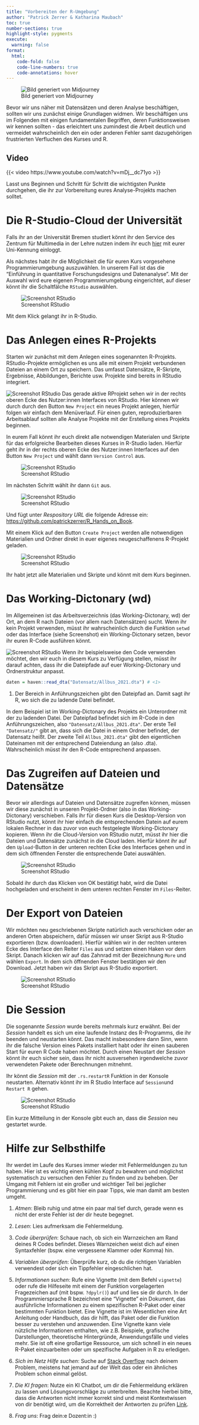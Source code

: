 ```yaml
---
title: "Vorbereiten der R-Umgebung"
author: "Patrick Zerrer & Katharina Maubach"
toc: true
number-sections: true
highlight-style: pygments
execute: 
  warning: false
format:
  html:
    code-fold: false
    code-line-numbers: true
    code-annotations: hover
---
```


![Bild generiert von Midjourney](Bilder/zemkipatrick_The_image_portrays_the_theme_of_Social_Data_Scienc_15dff295-e21e-4b2b-bbac-568f9997cdcc.png)

Bevor wir uns näher mit Datensätzen und deren Analyse beschäftigen, sollten wir uns zunächst einige Grundlagen widmen. Wir beschäftigen uns im Folgenden mit einigen fundamentalen Begriffen, deren Funktionsweisen wir kennen sollten - das erleichtert uns zumindest die Arbeit deutlich und vermeidet wahrscheinlich den ein oder anderen Fehler samt dazugehörigen frustrierten Verfluchen des Kurses und R.

::: {.callout-note collapse="true" icon="false"}
## Video

{{< video https://www.youtube.com/watch?v=mDj__dc71yo >}}
:::

Lasst uns Beginnen und Schritt für Schritt die wichtigsten Punkte durchgehen, die ihr zur Vorbereitung eures Analyse-Projekts machen solltet.

# Die R-Studio-Cloud der Universität

Falls ihr an der Universität Bremen studiert könnt ihr den Service des Zentrum für Multimedia in der Lehre nutzen indem ihr euch [hier](https://jupyter.uni-bremen.de) mit eurer Uni-Kennung einloggt.

Als nächstes habt ihr die Möglichkeit die für euren Kurs vorgesehene Programmierumgebung auszuwählen. In unserem Fall ist das die "Einführung in quantitative Forschungsdesigns und Datenanalyse". Mit der Auswahl wird eure eigenen Programmierumgebung eingerichtet, auf dieser könnt ihr die Schaltfälche `RStudio` auswählen.

![Screenshot RStudio](Bilder/Skript_1_4_Screenshot7.png)

Mit dem Klick gelangt ihr in R-Studio.

# Das Anlegen eines R-Projekts

Starten wir zunächst mit dem Anlegen eines sogenannten R-Projekts. RStudio-Projekte ermöglichen es uns alle mit einem Projekt verbundenen Dateien an einem Ort zu speichern. Das umfasst Datensätze, R-Skripte, Ergebnisse, Abbildungen, Berichte usw. Projekte sind bereits in RStudio integriert.

![Screenshot RStudio](Bilder/Skript_1_4_Screenshot1.png) Das gerade aktive RProjekt sehen wir in der rechts oberen Ecke des Nutzer:innen Interfaces von RStudio. Hier können wir durch durch den Button `New Project` ein neues Projekt anlegen, hierfür folgen wir einfach dem Menüverlauf. Für einen guten, reproduzierbaren Arbeitsablauf sollten alle Analyse Projekte mit der Erstellung eines Projekts beginnen.

In eurem Fall könnt ihr euch direkt alle notwendigen Materialen und Skripte für das erfolgreiche Bearbeiten dieses Kurses in R-Studio laden. Hierfür geht ihr in der rechts oberen Ecke des Nutzer:innen Interfaces auf den Button `New Project` und wählt dann `Version Control` aus.

![Screenshot RStudio](Bilder/Skript_1_4_Screenshot8.png)

Im nächsten Schritt wählt ihr dann `Git` aus.

![Screenshot RStudio](Bilder/Skript_1_4_Screenshot9.png)

Und fügt unter *Respository URL* die folgende Adresse ein: <https://github.com/patrickzerrer/R_Hands_on_Book>.

Mit einem Klick auf den Button `Create Project` werden alle notwendigen Materialien und Ordner direkt in euer eigenes neugeschaffenens R-Projekt geladen.

![Screenshot RStudio](Bilder/Skript_1_4_Screenshot10.png)

Ihr habt jetzt alle Materialien und Skripte und könnt mit dem Kurs beginnen.

# Das Working-Dictonary (wd)

Im Allgemeinen ist das Arbeitsverzeichnis (das Working-Dictonary, wd) der Ort, an dem R nach Dateien (vor allem nach Datensätzen) sucht. Wenn ihr kein Projekt verwenden, müsst ihr wahrscheinlich durch die Funktion `setwd` oder das Interface (siehe Screenshot) ein Working-Dictonary setzen, bevor ihr euren R-Code ausführen könnt.

![Screenshot RStudio](Bilder/Skript_1_4_Screenshot2.png) Wenn ihr beispielsweise den Code verwenden möchtet, den wir euch in diesem Kurs zu Verfügung stellen, müsst ihr darauf achten, dass ihr die Dateipfade auf euer Working-Dictonary und Ordnerstruktur anpasst.

```r
daten = haven::read_dta("Datensatz/Allbus_2021.dta") # <1>
```

1.  Der Bereich in Anführungszeichen gibt den Dateipfad an. Damit sagt ihr R, wo sich die zu ladende Datei befindet.

In dem Beispiel ist im Working-Dictonary des Projekts ein Unterordner mit der zu ladenden Datei. Der Dateipfad befindet sich im R-Code in den Anführungszeichen, also `"Datensatz/Allbus_2021.dta"`. Der erste Teil `"Datensatz/"` gibt an, dass sich die Datei in einem Ordner befindet, der Datensatz heißt. Der zweite Teil `Allbus_2021.dta"` gibt den eigentlichen Dateinamen mit der entsprechend Dateiendung an (also .dta). Wahrscheinlich müsst ihr den R-Code entsprechend anpassen.

# Das Zugreifen auf Dateien und Datensätze

Bevor wir allerdings auf Dateien und Datensätze zugreifen können, müssen wir diese zunächst in unseren Projekt-Ordner (also in das Working-Dictonary) verschieben. Falls ihr für diesen Kurs die Desktop-Version von RStudio nutzt, könnt ihr hier einfach die entsprechenden Datein auf eurem lokalen Rechner in das zuvor von euch festgelegte Working-Dictonary kopieren. Wenn ihr die Cloud-Version von RStudio nutzt, müsst ihr hier die Dateien und Datensätze zunächst in die Cloud laden. Hierfür könnt ihr auf den `Upload`-Button in der unteren rechten Ecke des Interfaces gehen und in dem sich öffnenden Fenster die entsprechende Datei auswählen.

![Screenshot RStudio](Bilder/Skript_1_4_Screenshot3.png)

Sobald ihr durch das Klicken von OK bestätigt habt, wird die Datei hochgeladen und erscheint in dem unteren rechten Fenster im `Files`-Reiter.

# Der Export von Dateien

Wir möchten neu geschriebenen Skripte natürlich auch verschicken oder an anderen Orten abspeichern, dafür müssen wir unser Skript aus R-Studio exportieren (bzw. downloaden). Hierfür wählen wir in der rechten unteren Ecke des Interface den Reiter `Files` aus und setzen einen Haken vor dem Skript. Danach klicken wir auf das Zahnrad mit der Bezeichnung `More` und wählen `Export`. In dem sich öffnenden Fenster bestätigen wir den Download. Jetzt haben wir das Skript aus R-Studio exportiert.

![Screenshot RStudio](Bilder/Skript_1_4_Screenshot11.png)

# Die Session

Die sogenannte *Session* wurde bereits mehrmals kurz erwähnt. Bei der *Session* handelt es sich um eine laufende Instanz des R-Programms, die ihr beenden und neustarten könnt. Das macht insbesondere dann Sinn, wenn ihr die falsche Version eines Pakets installiert habt oder ihr einen sauberen Start für euren R Code haben möchtet. Durch einen Neustart der *Session* könnt ihr euch sicher sein, dass ihr nicht ausversehen irgendwelche zuvor verwendeten Pakete oder Berechnungen mitnehmt.

Ihr könnt die *Session* mit der `.rs.restartR` Funktion in der Konsole neustarten. Alternativ könnt ihr im R Studio Interface auf `Session`und `Restart R` gehen.

![Screenshot RStudio](Bilder/Skript_1_4_Screenshot6.png)

Ein kurze Mitteilung in der Konsole gibt euch an, dass die *Session* neu gestartet wurde.

# Hilfe zur Selbsthilfe

Ihr werdet im Laufe des Kurses immer wieder mit Fehlermeldungen zu tun haben. Hier ist es wichtig einen kühlen Kopf zu bewahren und möglichst systematisch zu versuchen den Fehler zu finden und zu beheben. Der Umgang mit Fehlern ist ein großer und wichtiger Teil bei jeglicher Programmierung und es gibt hier ein paar Tipps, wie man damit am besten umgeht.

1.  *Atmen*: Bleib ruhig und atme ein paar mal tief durch, gerade wenn es nicht der erste Fehler ist der dir heute begegnet.

2.  *Lesen*: Lies aufmerksam die Fehlermeldung.

3.  *Code überprüfen*: Schaue nach, ob sich ein Warnzeichen am Rand deines R Codes befindet. Dieses Warnzeichen weist dich auf einen Syntaxfehler (bspw. eine vergessene Klammer oder Komma) hin.

4.  *Variablen überprüfen*: Überprüfe kurz, ob du die richtigen Variablen verwendest oder sich ein Tippfehler eingeschlichen hat.

5.  *Informationen suchen*: Rufe eine Vignette (mit dem Befehl `vignette`) oder rufe die Hilfeseite mit einem der Funktion vorgelagerten Fragezeichen auf (mit bspw. `?dpylr()`) auf und lies sie dir durch. In der Programmiersprache R bezeichnet eine "Vignette" ein Dokument, das ausführliche Informationen zu einem spezifischen R-Paket oder einer bestimmten Funktion bietet. Eine Vignette ist im Wesentlichen eine Art Anleitung oder Handbuch, das dir hilft, das Paket oder die Funktion besser zu verstehen und anzuwenden. Eine Vignette kann viele nützliche Informationen enthalten, wie z.B. Beispiele, grafische Darstellungen, theoretische Hintergründe, Anwendungsfälle und vieles mehr. Sie ist oft eine großartige Ressource, um sich schnell in ein neues R-Paket einzuarbeiten oder um spezifische Aufgaben in R zu erledigen.

6.  *Sich im Netz Hilfe suchen*: Suche auf [Stack Overflow](https://stackoverflow.com/questions/tagged/r) nach deinem Problem, meistens hat jemand auf der Welt das oder ein ähnliches Problem schon einmal gelöst.

7.  *Die KI fragen*: Nutze ein KI Chatbot, um dir die Fehlermeldung erklären zu lassen und Lösungsvorschläge zu unterbreiten. Beachte hierbei bitte, dass die Antworten nicht immer korrekt sind und meist Kontextwissen von dir benötigt wird, um die Korrektheit der Antworten zu prüfen [Link](https://www.r-bloggers.com/2023/04/tips-for-using-chatgpt-to-learn-r/).

8.  *Frag uns*: Frag dein:e Dozent:in :)
